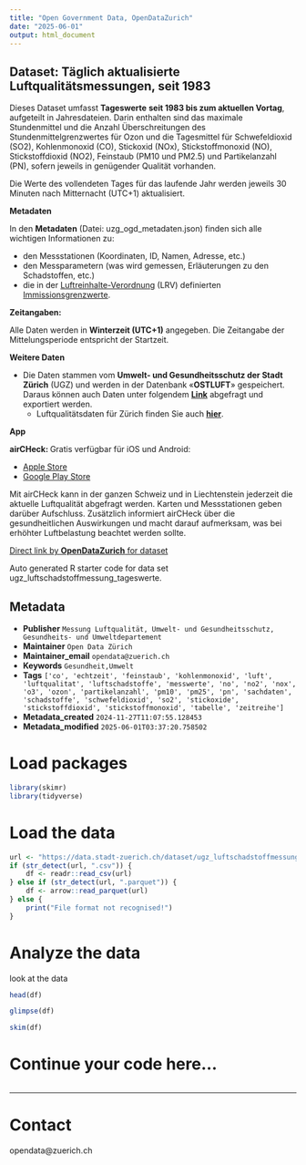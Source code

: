```yaml
---
title: "Open Government Data, OpenDataZurich"
date: "2025-06-01"
output: html_document
---
```


## Dataset: Täglich aktualisierte Luftqualitätsmessungen, seit 1983


Dieses Dataset umfasst **Tageswerte** **seit 1983 bis zum aktuellen Vortag**, aufgeteilt in Jahresdateien. Darin enthalten sind das maximale Stundenmittel und die Anzahl Überschreitungen des Stundenmittelgrenzwertes für Ozon und die Tagesmittel für Schwefeldioxid (SO2), Kohlenmonoxid (CO), Stickoxid (NOx), Stickstoffmonoxid (NO), Stickstoffdioxid (NO2), Feinstaub (PM10 und PM2.5) und Partikelanzahl (PN), sofern jeweils in genügender Qualität vorhanden.

Die Werte des vollendeten Tages für das laufende Jahr werden jeweils 30 Minuten nach Mitternacht (UTC+1) aktualisiert.


**Metadaten**


In den **Metadaten** (Datei: uzg_ogd_metadaten.json) finden sich alle wichtigen Informationen zu:

- den Messstationen (Koordinaten, ID, Namen, Adresse, etc.)
- den Messparametern (was wird gemessen, Erläuterungen zu den Schadstoffen, etc.)
- die in der [Luftreinhalte-Verordnung](https://www.admin.ch/opc/de/classified-compilation/19850321/index.html) (LRV) definierten [Immissionsgrenzwerte](https://www.admin.ch/opc/de/classified-compilation/19850321/index.html#app7ahref0).


[]()

**Zeitangaben:**


Alle Daten werden in **Winterzeit (UTC+1)** angegeben. Die Zeitangabe der Mittelungsperiode entspricht der Startzeit.



[]()

**Weitere Daten**

* Die Daten stammen vom **Umwelt- und Gesundheitsschutz der Stadt Zürich** (UGZ) und werden in der Datenbank «**OSTLUFT**» gespeichert. Daraus können auch  Daten unter folgendem [**Link**](https://www.ostluft.ch/index.php?id=datenabfragen) abgefragt und exportiert werden.
  * Luftqualitätsdaten für Zürich finden Sie auch [**hier**](https://www.stadt-zuerich.ch/de/politik-und-verwaltung/statistik-und-daten/daten/umwelt-und-energie/klima.html).


[]()

**App**

**airCHeck: **Gratis verfügbar für iOS und Android:

  * [Apple Store](https://itunes.apple.com/ch/app/aircheck/id577766644)
  * [Google Play Store](https://play.google.com/store/apps/details?id=ch.ti.oasi.android.airquality)

Mit airCHeck kann in der ganzen Schweiz und in Liechtenstein jederzeit die aktuelle Luftqualität abgefragt werden. Karten und Messstationen geben darüber Aufschluss. Zusätzlich informiert airCHeck über die gesundheitlichen Auswirkungen und macht darauf aufmerksam, was bei erhöhter Luftbelastung beachtet werden sollte.


[]()



[Direct link by **OpenDataZurich** for dataset](https://data.stadt-zuerich.ch/dataset/ugz_luftschadstoffmessung_tageswerte)

Auto generated R starter code for data set ugz_luftschadstoffmessung_tageswerte.

## Metadata

- **Publisher** `Messung Luftqualität, Umwelt- und Gesundheitsschutz, Gesundheits- und Umweltdepartement`
- **Maintainer** `Open Data Zürich`
- **Maintainer_email** `opendata@zuerich.ch`
- **Keywords** `Ge­sund­heit,Umwelt`
- **Tags** `['co', 'echtzeit', 'feinstaub', 'kohlenmonoxid', 'luft', 'luftqualitat', 'luftschadstoffe', 'messwerte', 'no', 'no2', 'nox', 'o3', 'ozon', 'partikelanzahl', 'pm10', 'pm25', 'pn', 'sachdaten', 'schadstoffe', 'schwefeldioxid', 'so2', 'stickoxide', 'stickstoffdioxid', 'stickstoffmonoxid', 'tabelle', 'zeitreihe']`
- **Metadata_created** `2024-11-27T11:07:55.128453`
- **Metadata_modified** `2025-06-01T03:37:20.758502`


# Load packages

```r
library(skimr)
library(tidyverse)
```

# Load the data

```r
url <- "https://data.stadt-zuerich.ch/dataset/ugz_luftschadstoffmessung_tageswerte/download/ugz_ogd_air_d1_2017.csv"
if (str_detect(url, ".csv")) {
    df <- readr::read_csv(url)
} else if (str_detect(url, ".parquet")) {
    df <- arrow::read_parquet(url)
} else {
    print("File format not recognised!")
}
```

# Analyze the data

look at the data
```r
head(df)
```

```r
glimpse(df)
```

```r
skim(df)
```

# Continue your code here...

```r

```

------------------------------------------------------------------------

# Contact

opendata@zuerich.ch
